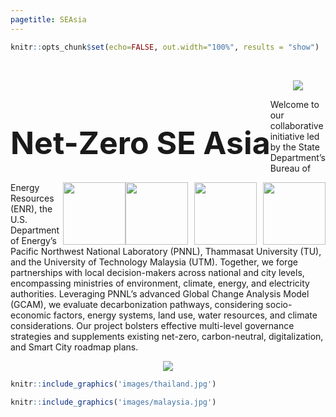 ```yaml
---
pagetitle: SEAsia
---
```


```r
knitr::opts_chunk$set(echo=FALSE, out.width="100%", results = "show")
```

<br>

<!-------------------------->
<!-------------------------->
<h1 style="float:left;font-size:50px;vertical-align:middle"> Net-Zero SE Asia </h1>
<img src="images/logo_tu.png" style="float:right;height:100px;padding-left:10px"> <img src="images/logo_utm.png" style="float:right;height:100px;padding-left:10px">
<img src="images/logo_pnnl.png" style="float:right;height:100px;">
<img src="images/logo_us_state_department_color.png" style="float:right;height:100px;"> 
<!-------------------------->
<!-------------------------->
<p align="center"> <img src="images/divider.png"></p>

Welcome to our collaborative initiative led by the State Department's Bureau of Energy Resources (ENR), the U.S. Department of Energy's Pacific Northwest National Laboratory (PNNL), Thammasat University (TU), and the University of Technology Malaysia (UTM). Together, we forge partnerships with local decision-makers across national and city levels, encompassing ministries of environment, climate, energy, and electricity authorities. Leveraging PNNL's advanced Global Change Analysis Model (GCAM), we evaluate decarbonization pathways, considering socio-economic factors, energy systems, land use, water resources, and climate considerations. Our project bolsters effective multi-level governance strategies and supplements existing net-zero, carbon-neutral, digitalization, and Smart City roadmap plans.

<p align="center"> <img src="images/divider.png"></p>

<div class="container_map_outer">
<div class="container_map">
  <a href = "thailand.html">
```r
knitr::include_graphics('images/thailand.jpg')
```
</a>
</div>
<div class="container_map">
  <a href = "malaysia.html">
```r
knitr::include_graphics('images/malaysia.jpg')
```
</a>
</div>
</div>
